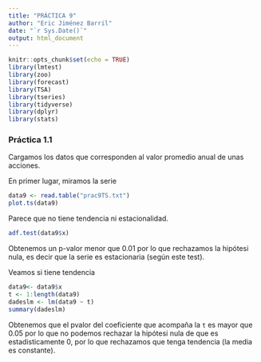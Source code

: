 ```yaml
---
title: "PRÁCTICA 9"
author: "Eric Jiménez Barril"
date: "`r Sys.Date()`"
output: html_document
---
```


```r
knitr::opts_chunk$set(echo = TRUE)
library(lmtest)
library(zoo)
library(forecast)
library(TSA)
library(tseries)
library(tidyverse)
library(dplyr)
library(stats)
```
### Práctica 1.1
Cargamos los datos que corresponden al valor promedio anual de unas acciones.

En primer lugar, miramos la serie

```r
data9 <- read.table("prac9TS.txt")
plot.ts(data9)
```
Parece que no tiene tendencia ni estacionalidad.
```r
adf.test(data9$x)
```
Obtenemos un p-valor menor que 0.01 por lo que rechazamos la hipótesi nula, es decir que la serie es estacionaria (según este test).

Veamos si tiene tendencia
```r
data9<- data9$x
t <- 1:length(data9)
dadeslm <- lm(data9 ~ t)
summary(dadeslm)
```
Obtenemos que el pvalor del coeficiente que acompaña la `t` es mayor que 0.05 por lo que no podemos rechazar la hipótesi nula de que es estadisticamente 0, por lo que rechazamos que tenga tendencia (la media es constante). 

```r

```
